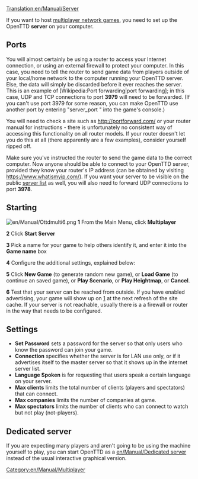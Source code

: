 [[Translation:en/Manual/Server]]

If you want to host [[en/Manual/Multiplayer|multiplayer network games]], you need to set up the OpenTTD '''server''' on your computer.
== Ports ==
You will almost certainly be using a router to access your Internet connection, or using an external firewall to protect your computer. In this case, you need to tell the router to send game data from players outside of your local/home network to the computer running your OpenTTD server. Else, the data will simply be discarded before it ever reaches the server. This is an example of [Wikipedia:Port forwarding|port forwarding]; in this case, UDP and TCP connections to port '''3979''' will need to be forwarded. (If you can't use port 3979 for some reason, you can make OpenTTD use another port by entering "server_port <number>" into the game's console.)

You will need to check a site such as http://portforward.com/ or your router manual for instructions - there is unfortunately no consistent way of accessing this functionality on all router models. If your router doesn't let you do this at all (there apparently are a few examples), consider yourself ripped off.

Make sure you've instructed the router to send the game data to the correct computer. Now anyone should be able to connect to your OpenTTD server, provided they know your router's IP address (can be obtained by visiting https://www.whatismyip.com/). If you want your server to be visible on the public [http://www.openttd.org/en/servers server list] as well, you will also need to forward UDP connections to port '''3978'''.

== Starting ==
[[File:en/Manual/Ottdmulti6.png|right]]
'''1''' From the Main Menu, click '''Multiplayer'''

'''2''' Click '''Start Server'''

'''3''' Pick a name for your game to help others identify it, and enter it into the '''Game name''' box

'''4''' Configure the additional settings, explained below:

'''5''' Click '''New Game''' (to generate random new game), or '''Load Game''' (to continue an saved game), or '''Play Scenario''', or '''Play Heightmap''', or '''Cancel'''.

'''6''' Test that your server can be reached from outside. If you have enabled advertising, your game will show up on [http://www.openttd.org/servers] at the next refresh of the site cache. If your server is not reachable, usually there is a a firewall or router in the way that needs to be configured.
==Settings==
*'''Set Password''' sets a password for the server so that only users who know the password can join your game.
*'''Connection''' specifies whether the server is for LAN use only, or if it advertises itself to the master server so that it shows up in the internet server list.
*'''Language Spoken''' is for requesting that users speak a certain language on your server.
*'''Max clients''' limits the total number of clients (players and spectators) that can connect.
*'''Max companies''' limits the number of companies at game.
*'''Max spectators''' limits the number of clients who can connect to watch but not play (not-players).
==Dedicated server==
If you are expecting many players and aren't going to be using the machine yourself to play, you can start OpenTTD as a [[en/Manual/Dedicated server]] instead of the usual interactive graphical version.

[[Category:en/Manual/Multiplayer]]
